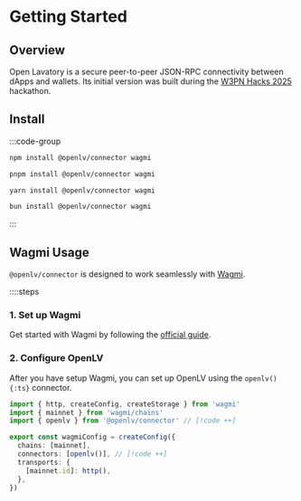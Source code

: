 # Getting Started

## Overview

Open Lavatory is a secure peer-to-peer JSON-RPC connectivity between dApps and wallets.
Its initial version was built during the [W3PN Hacks 2025](https://hackathon.web3privacy.info) hackathon.

## Install

:::code-group

```bash [npm]
npm install @openlv/connector wagmi
```

```bash [pnpm]
pnpm install @openlv/connector wagmi
```

```bash [yarn]
yarn install @openlv/connector wagmi
```

```bash [bun]
bun install @openlv/connector wagmi
```

:::

## Wagmi Usage

`@openlv/connector` is designed to work seamlessly with [Wagmi](https://wagmi.sh).

::::steps

### 1. Set up Wagmi

Get started with Wagmi by following the [official guide](https://wagmi.sh/react/getting-started).

### 2. Configure OpenLV

After you have setup Wagmi, you can set up OpenLV using the `openlv(){:ts}` connector.

```ts [wagmi.ts] twoslash
import { http, createConfig, createStorage } from 'wagmi'
import { mainnet } from 'wagmi/chains'
import { openlv } from '@openlv/connector' // [!code ++]

export const wagmiConfig = createConfig({
  chains: [mainnet],
  connectors: [openlv()], // [!code ++]
  transports: {
    [mainnet.id]: http(),
  },
})
```
